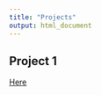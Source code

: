```yaml
---
title: "Projects"
output: html_document
---
```


## Project 1

[Here](https://twhite99.github.io/Test_Website/Project_links/Test.html)

